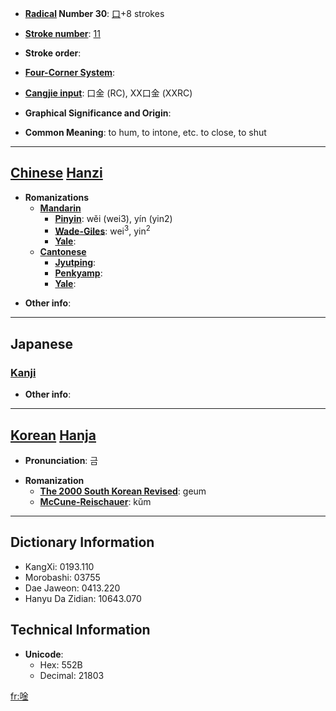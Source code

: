 * '''[[Wiktionary:Chinese radical index| Radical]] Number 30''': [[Wiktionary:Chinese radical index 口|口]]+8 strokes

* '''[[Wiktionary:Chinese total strokes index|Stroke number]]''': [[Wiktionary:Chinese total strokes index 11|11]]

* '''Stroke order''': 

* '''[[Wiktionary:Chinese four corner index|Four-Corner System]]''': 

* '''[[Wiktionary:Chinese Cangjie index|Cangjie input]]''': 口金 (RC), XX口金 (XXRC)

* '''Graphical Significance and Origin''': 

* '''Common Meaning''': to hum, to intone, etc. to close, to shut

----

== [[Chinese]] [[Hanzi]] ==

* '''Romanizations'''
** '''[[Mandarin]]'''
*** '''[[Pinyin]]''': wěi (wei3), yín (yin2)
*** '''[[Wade-Giles]]''': wei<sup>3</sup>, yin<sup>2</sup>
*** '''[[Yale]]''': 
** '''[[Cantonese]]'''
*** '''[[Jyutping]]''':
*** '''[[Penkyamp]]''': 
*** '''[[Yale]]''': 

* '''Other info''': 

----

==Japanese==
===[[Kanji]]===
{{kanji|on readings=[[ぎん]] (gin), [[ごん]] (gon), [[きん]] (kin)|kun readings=[[どもる]] (domoru), [[おとじる]] (otojiru), [[ううたう]] (uutau)}}

* '''Other info''':  

----

== [[Korean]] [[Hanja]] ==

* '''Pronunciation''': 금

* '''Romanization'''
** '''[[The 2000 South Korean Revised Romanization|The 2000 South Korean Revised]]''': geum
** '''[[McCune-Reischauer]]''': kŭm

----

== Dictionary Information ==

* KangXi: 0193.110
* Morobashi: 03755
* Dae Jaweon: 0413.220
* Hanyu Da Zidian: 10643.070

== Technical Information ==

* '''Unicode''':
** Hex: 552B
** Decimal: 21803

[[fr:唫]]